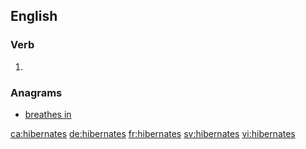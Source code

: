==English==

===Verb===
{{head|en|verb form}}

# {{en-third-person singular of|hibernate}}

===Anagrams===
* [[breathes in#English|breathes in]]

[[ca:hibernates]]
[[de:hibernates]]
[[fr:hibernates]]
[[sv:hibernates]]
[[vi:hibernates]]